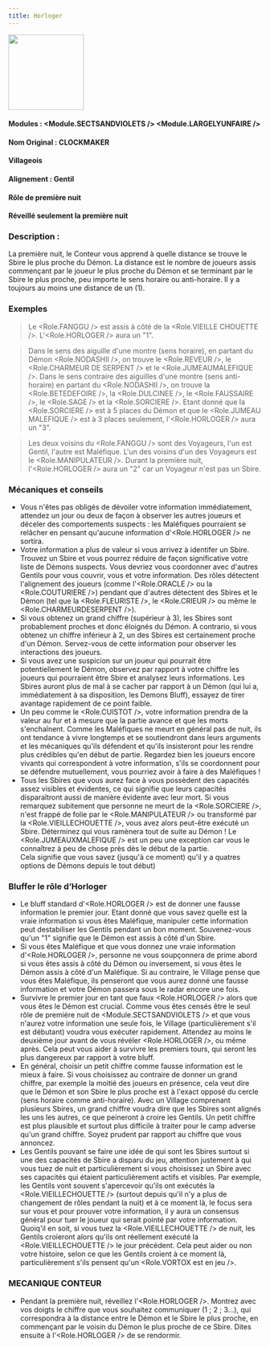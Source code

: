 ```yaml
---
title: Horloger
---
```



<img src='/img/blood-on-the-clocktower/roles/horloger.png' height='150' />

#### Modules : <Module.SECTSANDVIOLETS /> <Module.LARGELYUNFAIRE />
#### Nom Original : CLOCKMAKER
#### Villageois
#### Alignement : Gentil 
#### Rôle de première nuit
#### Réveillé seulement la première nuit

### Description :

La première nuit, le Conteur vous apprend à quelle distance se trouve le Sbire le plus proche du Démon.
La distance est le nombre de joueurs assis commençant par le joueur le plus proche du Démon et se terminant par le Sbire le plus proche, peu importe le sens horaire ou anti-horaire. Il y a toujours au moins une distance de un (1).
 
### Exemples  
> Le <Role.FANGGU /> est assis à côté de la <Role.VIEILLE CHOUETTE />. L'<Role.HORLOGER /> aura un "1".  

> Dans le sens des aiguille d'une montre (sens horaire), en partant du Démon <Role.NODASHII />, on trouve le <Role.REVEUR />, le <Role.CHARMEUR DE SERPENT /> et le <Role.JUMEAUMALEFIQUE />.
Dans le sens contraire des aiguilles d'une montre (sens anti-horaire) en partant du <Role.NODASHII />, on trouve la <Role.BETEDEFOIRE />, la <Role.DULCINEE />, le <Role.FAUSSAIRE />, le <Role.SAGE /> et la <Role.SORCIERE />.
Etant donné que la <Role.SORCIERE /> est à 5 places du Démon et que le <Role.JUMEAU MALEFIQUE /> est à 3 places seulement, l'<Role.HORLOGER /> aura un "3".

> Les deux voisins du <Role.FANGGU /> sont des Voyageurs, l'un est Gentil, l'autre est Maléfique. L'un des voisins d'un des Voyageurs est le <Role.MANIPULATEUR />. Durant la première nuit, l'<Role.HORLOGER /> aura un "2" car un Voyageur n'est pas un Sbire.

### Mécaniques et conseils

- Vous n'êtes pas obligés de dévoiler votre information immédiatement, attendez un jour ou deux de façon à observer les autres joueurs et déceler des comportements suspects : les Maléfiques pourraient se relâcher en pensant qu'aucune information d'<Role.HORLOGER /> ne sortira.
- Votre information a plus de valeur si vous arrivez à identifer un Sbire. Trouvez un Sbire et vous pourrez réduire de façon significative votre liste de Démons suspects. Vous devriez vous coordonner avec d'autres Gentils pour vous couvrir, vous et votre information. Des rôles détectent l'alignement des joueurs (comme l'<Role.ORACLE /> ou la <Role.COUTURIERE />) pendant que d'autres détectent des Sbires et le Démon (tel que la <Role.FLEURISTE />, le <Role.CRIEUR /> ou même le <Role.CHARMEURDESERPENT />).
- Si vous obtenez un grand chiffre (supérieur à 3), les Sbires sont probablement proches et donc éloignés du Démon. A contrario, si vous obtenez un chiffre inférieur à 2, un des Sbires est certainement proche d'un Démon. Servez-vous de cette information pour observer les interactions des joueurs.
- Si vous avez une suspicion sur un joueur qui pourrait être potentiellement le Démon, observez par rapport à votre chiffre les joueurs qui pourraient être Sbire et analysez leurs informations. Les Sbires auront plus de mal à se cacher par rapport à un Démon (qui lui a, immédiatement à sa disposition, les Demons Bluff), essayez de tirer avantage rapidement de ce point faible.
- Un peu comme le <Role.CUISTOT />, votre information prendra de la valeur au fur et à mesure que la partie avance et que les morts s'enchaînent. Comme les Maléfiques ne meurt en général pas de nuit, ils ont tendance à vivre longtemps et se soutiendront dans leurs arguments et les mécaniques qu'ils défendent et qu'ils insisteront pour les rendre plus crédibles qu'en début de partie. Regardez bien les joueurs encore vivants qui correspondent à votre information, s'ils se coordonnent pour se défendre mutuellement, vous pourriez avoir à faire à des Maléfiques !           
- Tous les Sbires que vous aurez face à vous possèdent des capacités assez visibles et évidentes, ce qui signifie que leurs capacités disparaîtront aussi de manière évidente avec leur mort. Si vous remarquez subitement que personne ne meurt de la <Role.SORCIERE />, n'est frappé de folie par le <Role.MANIPULATEUR /> ou transformé par la <Role.VIEILLECHOUETTE />, vous avez alors peut-être exécuté un Sbire. Déterminez qui vous ramènera tout de suite au Démon ! 
Le <Role.JUMEAUXMALEFIQUE /> est un peu une exception car vous le connaîtrez à peu de chose près dès le début de la partie.           
Cela signifie que vous savez (jusqu'à ce moment) qu'il y a quatres options de Démons depuis le tout début)

### Bluffer le rôle d’Horloger

- Le bluff standard d'<Role.HORLOGER /> est de donner une fausse information le premier jour. Etant donné que vous savez quelle est la vraie information si vous êtes Maléfique, manipuler cette information peut destabiliser les Gentils pendant un bon moment. Souvenez-vous qu'un "1" signifie que le Démon est assis à côté d'un Sbire.
- Si vous êtes Maléfique et que vous donnez une vraie information d'<Role.HORLOGER />, personne ne vous soupçonnera de prime abord si vous êtes assis à côté du Démon ou inversement, si vous êtes le Démon assis à côté d'un Maléfique. Si au contraire, le Village pense que vous êtes Maléfique, ils penseront que vous aurez donné une fausse information et votre Démon passera sous le radar encore une fois.
- Survivre le premier jour en tant que faux <Role.HORLOGER /> alors que vous êtes le Démon est crucial. Comme vous êtes censés être le seul rôle de première nuit de <Module.SECTSANDVIOLETS /> et que vous n'aurez votre information une seule fois, le Village (particulièrement s'il est débutant) voudra vous exécuter rapidement. Attendez au moins le deuxième jour avant de vous révéler <Role.HORLOGER />, ou même après. Cela peut vous aider à survivre les premiers tours, qui seront les plus dangereux par rapport à votre bluff.
- En général, choisir un petit chiffre comme fausse information est le mieux à faire. Si vous choisissez au contraire de donner un grand chiffre, par exemple la moitié des joueurs en présence, cela veut dire que le Démon et son Sbire le plus proche est à l'exact opposé du cercle (sens horaire comme anti-horaire). Avec un Village comprenant plusieurs Sbires, un grand chiffre voudra dire que les Sbires sont alignés les uns les autres, ce que peineront à croire les Gentils. Un petit chiffre est plus plausible et surtout plus difficile à traiter pour le camp adverse qu'un grand chiffre. Soyez prudent par rapport au chiffre que vous annoncez.
- Les Gentils pouvant se faire une idée de qui sont les Sbires surtout si une des capacités de Sbire a disparu du jeu, attention justement à qui vous tuez de nuit et particulièrement si vous choisissez un Sbire avec ses capacités qui étaient particulièrement actifs et visibles. Par exemple, les Gentils vont souvent s'apercevoir qu'ils ont exécutés la <Role.VIEILLECHOUETTE /> (surtout depuis qu'il n'y a plus de changement de rôles pendant la nuit) et à ce moment là, le focus sera sur vous et pour prouver votre information, il y aura un consensus général pour tuer le joueur qui serait pointé par votre information.
Quoiq'il en soit, si vous tuez la <Role.VIEILLECHOUETTE /> de nuit, les Gentils croieront alors qu'ils ont réellement exécuté la <Role.VIEILLECHOUETTE /> le jour précédent. Cela peut aider ou non votre histoire, selon ce que les Gentils croient à ce moment là, particulièrement s'ils pensent qu'un <Role.VORTOX est en jeu />.

### MECANIQUE CONTEUR

- Pendant la première nuit, réveillez l'<Role.HORLOGER />. Montrez avec vos doigts le chiffre que vous souhaitez communiquer (1 ; 2 ; 3...), qui correspondra à la distance entre le Démon et le Sbire le plus proche, en commençant par le voisin du Démon le plus proche de ce Sbire.
Dites ensuite à l'<Role.HORLOGER /> de se rendormir.


